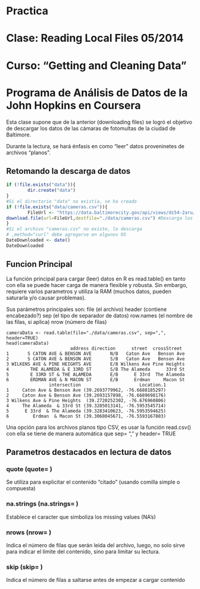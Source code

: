 Practica
========================================================
Clase: Reading Local Files 05/2014
========================================================

Curso: "Getting and Cleaning Data"
========================================================
Programa de Análisis de Datos de la John Hopkins en Coursera
========================================================

Esta clase supone que de la anterior (downloading files) se logró el objetivo de descargar los datos de las cámaras de fotomultas de la ciudad de Baltimore.

Durante la lectura, se hará énfasis en como "leer" datos proveninetes de archivos "planos".

Retomando la descarga de datos
-------------------------

```r
if (!file.exists("data")){
        dir.create("data")
}
#Si el directorio "data" no existía, se ha creado
if (!file.exists("data/cameras.csv")){
        FileUrl <- "https://data.baltimorecity.gov/api/views/dz54-2aru/rows.csv?accessType=DOWNLOAD" #Llena la variable con la URL de descarga
download.file(url=FileUrl,destfile="./data/cameras.csv") #Descarga los datos (el fichero)
}
#Si el archivo "cameras.csv" no existe, lo descarga
# ,method="curl" debe agregarse en algunos OS
DateDownloaded <- date()
DateDownloaded
````


Funcion Principal
-------------------------

La función principal para cargar (leer) datos en R es read.table() en tanto con ella se puede hacer carga de manera flexible y robusta. Sin embargo, requiere varios parametros y utiliza la RAM (muchos datos, pueden saturarla y/o causar problemas).

Sus parámetros principales son:
file (el archivo)
header (contiene encabezado?)
sep (el tipo de separador de datos) row.names (el nombre de las filas, si aplica)
nrow (número de filas)

```
cameraData <- read.table(file="./data/cameras.csv", sep=",", header=TRUE)
head(cameraData)
                        address direction      street  crossStreet
1       S CATON AVE & BENSON AVE       N/B   Caton Ave   Benson Ave
2       S CATON AVE & BENSON AVE       S/B   Caton Ave   Benson Ave
3 WILKENS AVE & PINE HEIGHTS AVE       E/B Wilkens Ave Pine Heights
4        THE ALAMEDA & E 33RD ST       S/B The Alameda      33rd St
5        E 33RD ST & THE ALAMEDA       E/B      E 33rd  The Alameda
6        ERDMAN AVE & N MACON ST       E/B      Erdman     Macon St
                intersection                      Location.1
1     Caton Ave & Benson Ave (39.2693779962, -76.6688185297)
2     Caton Ave & Benson Ave (39.2693157898, -76.6689698176)
3 Wilkens Ave & Pine Heights  (39.2720252302, -76.676960806)
4     The Alameda  & 33rd St (39.3285013141, -76.5953545714)
5      E 33rd  & The Alameda (39.3283410623, -76.5953594625)
6         Erdman  & Macon St (39.3068045671, -76.5593167803)
```
Una opción para los archivos planos tipo CSV, es usar la función read.csv() con ella se tiene de manera automática que sep= "," y header= TRUE

Parametros destacados en lectura de datos
-------------------------

### quote (quote= )

Se utiliza para explicitar el contenido "citado" (usando comilla simple o compuesta)

### na.strings (na.strings= )

Establece el caracter que simboliza los missing values (NA's)

### nrows (nrow= )

Indica el número de filas que serán leida del archivo, luego, no solo sirve para indicar el límite del contenido, sino para limitar su lectura.

### skip (skip= )

Indica el número de filas a saltarse antes de empezar a cargar contenido


